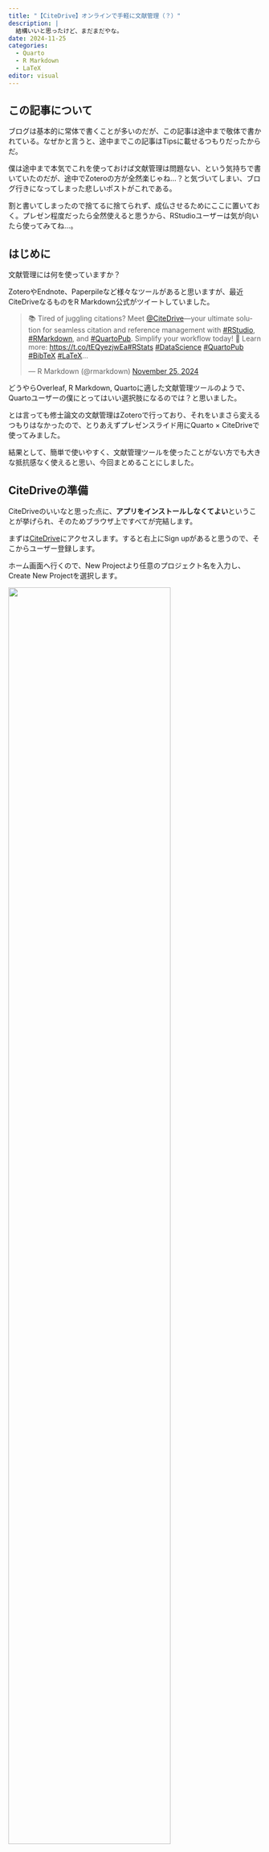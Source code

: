 ```yaml
---
title: "【CiteDrive】オンラインで手軽に文献管理（？）"
description: |
  結構いいと思ったけど、まだまだやな。
date: 2024-11-25
categories: 
  - Quarto
  - R Markdown
  - LaTeX
editor: visual
---
```


::: callout-important
## この記事について

ブログは基本的に常体で書くことが多いのだが、この記事は途中まで敬体で書かれている。なぜかと言うと、途中までこの記事はTipsに載せるつもりだったからだ。

僕は途中まで本気でこれを使っておけば文献管理は問題ない、という気持ちで書いていたのだが、途中でZoteroの方が全然楽じゃね…？と気づいてしまい、ブログ行きになってしまった悲しいポストがこれである。

割と書いてしまったので捨てるに捨てられず、成仏させるためにここに置いておく。プレゼン程度だったら全然使えると思うから、RStudioユーザーは気が向いたら使ってみてね…。
:::

## はじめに

文献管理には何を使っていますか？

ZoteroやEndnote、Paperpileなど様々なツールがあると思いますが、最近CiteDriveなるものをR Markdown公式がツイートしていました。

<blockquote class="twitter-tweet"><p lang="en" dir="ltr">📚 Tired of juggling citations? Meet <a href="https://twitter.com/citedrive?ref_src=twsrc%5Etfw">@CiteDrive</a>—your ultimate solution for seamless citation and reference management with <a href="https://twitter.com/hashtag/RStudio?src=hash&amp;ref_src=twsrc%5Etfw">#RStudio</a>, <a href="https://twitter.com/hashtag/RMarkdown?src=hash&amp;ref_src=twsrc%5Etfw">#RMarkdown</a>, and <a href="https://twitter.com/hashtag/QuartoPub?src=hash&amp;ref_src=twsrc%5Etfw">#QuartoPub</a>. Simplify your workflow today! 🚀 Learn more: <a href="https://t.co/tEQyezjwEa">https://t.co/tEQyezjwEa</a><a href="https://twitter.com/hashtag/RStats?src=hash&amp;ref_src=twsrc%5Etfw">#RStats</a> <a href="https://twitter.com/hashtag/DataScience?src=hash&amp;ref_src=twsrc%5Etfw">#DataScience</a> <a href="https://twitter.com/hashtag/QuartoPub?src=hash&amp;ref_src=twsrc%5Etfw">#QuartoPub</a> <a href="https://twitter.com/hashtag/BibTeX?src=hash&amp;ref_src=twsrc%5Etfw">#BibTeX</a> <a href="https://twitter.com/hashtag/LaTeX?src=hash&amp;ref_src=twsrc%5Etfw">#LaTeX</a>…</p>&mdash; R Markdown (@rmarkdown) <a href="https://twitter.com/rmarkdown/status/1860971744019832958?ref_src=twsrc%5Etfw">November 25, 2024</a></blockquote> <script async src="https://platform.twitter.com/widgets.js" charset="utf-8"></script> 

どうやらOverleaf, R Markdown, Quartoに適した文献管理ツールのようで、Quartoユーザーの僕にとってはいい選択肢になるのでは？と思いました。

とは言っても修士論文の文献管理はZoteroで行っており、それをいまさら変えるつもりはなかったので、とりあえずプレゼンスライド用にQuarto $\times$ CiteDriveで使ってみました。

結果として、簡単で使いやすく、文献管理ツールを使ったことがない方でも大きな抵抗感なく使えると思い、今回まとめることにしました。

## CiteDriveの準備

CiteDriveのいいなと思った点に、**アプリをインストールしなくてよい**ということが挙げられ、そのためブラウザ上ですべてが完結します。

まずは[CiteDrive](https://app.citedrive.com/en/)にアクセスします。すると右上にSign upがあると思うので、そこからユーザー登録します。

ホーム画面へ行くので、New Projectより任意のプロジェクト名を入力し、Create New Projectを選択します。

![](image/new_project.png){fig-align="center" width="80%"}

次に拡張機能をインストールします[^1]。

[^1]: サイト側からインストールするよう勧められるかもしれませんが、指示に従って大丈夫です。

[chrome ウェブストア](https://chromewebstore.google.com/category/extensions?utm_source=ext_sidebar&hl=ja)や[Firefox Browser ADD-ONS](https://addons.mozilla.org/ja/firefox/)からCiteDriveと検索して出てきたものをインストールします。どちらも1番上に出てくることを確認したので、特に問題ないと思います。

![chromeウェブストアの場合](image/chrome_webstore.png){fig-align="center" width="80%"}

ちなみに上のツールバーにピン止めしておくと使いやすくお勧めです。

1.  ユーザー登録
2.  拡張機能のインストール

これで準備は完了です。

## 文献を追加する

引用したい[^2]論文のページに行きます。今回は @bassetto_institution_2024 を例に紹介します。

[^2]: 実際に論文で使うかはさておいて、メモとして記録しておくためだけでも使えます

追加の方法は2種類あります。

1.  拡張機能を使って追加する
2.  `.bib`ファイルを使って追加する

### 拡張機能を利用

まず1つ目です。

論文のページに行き、ツールバーの拡張機能ボタン、もしくは右下に出ているCiteDriveボタンをクリックします。

![右下にもボタンが出ています](image/aer_article.png){fig-align="center" width="80%"}

すると、次のような画面に進みます。

![一部おかしくなっています](image/aer_article_citedrive.png){fig-align="center" width="80%"}

このように出てきて、問題がなければ右上のSaveをクリックし、保存します。

しかし、冒頭にも書いたようにまだ完璧ではないツールなので、たまにおかしくなることがあり、今回も文字化けのような現象が起きています。

このような場合は手で修正するのが早いでしょう。名前とページの部分で修正が必要なので、まず名前は「Marco Bassetto & Zhen Huo & José-Víctor Ríos-Rull」とFirst name Last name & ...となるように`&`でつないでいきます。ページは`-`（ハイフン）が文字化けしているので、ハイフンに直します。「3427–68」といった具合です。

どうしてもページ情報を読み取っているので、その過程でおかしくなってしまうみたいですね。

できたら右上のSaveで保存します。

### `.bib`ファイルを利用

次に2つ目の手順です。

論文のページでは、citationをexportできるようになっています。一般的にはRISやBibTeXを使うことが多いと思いますが、ここではBibTeXを使用します。例えばAEAのページでは、論文ページの下の方へ行くと、Citationというところがあり、そこから`.bib`ファイルをダウンロードできます。

![BibTeXを選択します](image/export_citation.png){fig-align="center" width="80%"}

選択ボックスからBibTeXを選択し、「Download as .bib」をクリックし、ダウンロードします。

次にCiteDriveの任意のプロジェクトから、「Add」$\rightarrow$「Upload BibTeX / RIS files」を選択し、「参照…」から、今ダウンロードした`.bib`ファイルをアップロードします。

`.bib`ファイルは必要な情報を正確に含んでいる（はず）なので、画面の情報から作成する1の手順より正確です。

## 限界に気づく

…とここまで書いて、CiteDriveの限界に気が付いた。

`.bib`ファイルを読み込んでも、それを正確に認識してくれないのだ。特に著者が複数人いる場合。

`.bib`ファイルの書かれ方は結構いろいろあり、「Last name, First name and ...」みたいな書き方もあれば「First name Last name, ...」みたいな書き方もある。しかし、CiteDriveはこれに対する認識力が欠如しており、「First name Last name & ...」という書き方しか認識してくれないようだ（阿部調べ）。

これではせっかく正確な情報を写すために`.bib`ファイルをダウンロードしてきているのに、手直しが必要なのでは元も子もない。

ここは今後改善されていくのだろうが、現段階ではあまりに不便すぎる。Zotero等は自動で認識して整理してくれるので大変ありがたい。

しかしこれではZoteroでいい！となってしまう（実際なりそうなのだが）ので、**引用が非常に便利**という利点（これは本当にそう）を伝えるべく、この点には目をつむって書き進めていこうと思う。

## CiteDrive内を整理

追加した文献は、プロジェクトに自動追加されるのではなく、ホームのリストにプールされます。そのため、使いたいプロジェクトに振り分けてやる必要があります。

![「mywebsite」というフォルダに入れています](image/citedrive_move_file.gif){fig-align="center" width="80%"}

文献をプロジェクトに入れることができたら、左側のリストから使いたいプロジェクトを選択します。すると、画面右上に「.bib」というボタンがあるのでそこをクリックし、出てきたURLをコピーしておきます。

続いてRStudioに移ります。

## Quarto内で引用

RStudioで新しいQuartoファイルもしくはR Markdownファイルを開きます。

`---`で囲まれたYAMLヘッダーと呼ばれる部分がありますが、ここに`bibliography: "コピーしたURL"`という感じで追加します。

![ダブルクォーテーションで囲むのをお忘れなく](image/add_bib.png){fig-align="center" width="80%"}

長ったらしいですが、これでOKです。

次にCiteDriveに戻り、プロジェクト内で引用したい論文にチェックを入れ、上の`''`をクリックします。

![](image/check_citation.gif){fig-align="center" width="80%"}

これで引用するためのコードがコピーされました。

RStudioに戻り、任意の場所にペーストすると、`[@bassetto_institution_2024]`のように出てきますので、このままRenderすれば、[@bassetto_institution_2024] のように出力されます。@bassetto_institution_2024 のようにしたければ、四角括弧を外す必要がありますので、用途に応じて変えてみてください。

## おわりに

このように、文献追加のところさえうまくいけば、ローカルにアプリをインストールする必要もなくブラウザ上で完結するし、`.bib`ファイルをエクスポートする必要もないので非常に便利なツールなのです。

しかし、その課題点が僕には大きく、本格採用には至っていません。僕は公式推奨のツールはなるべく使ってみたい人間なので、改善点が早期に修正され、満足いく使用感が得られるようになることを望みます。

興味があれば、使ってみてください。
